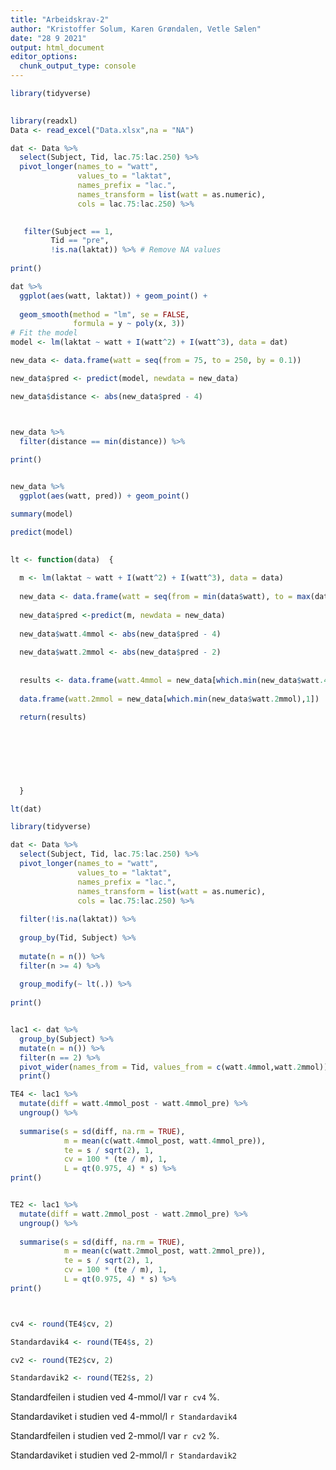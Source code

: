 ```yaml
---
title: "Arbeidskrav-2"
author: "Kristoffer Solum, Karen Grøndalen, Vetle Sælen"
date: "28 9 2021"
output: html_document
editor_options: 
  chunk_output_type: console
---
```


```r
library(tidyverse)
  

library(readxl)
Data <- read_excel("Data.xlsx",na = "NA")

dat <- Data %>%
  select(Subject, Tid, lac.75:lac.250) %>%
  pivot_longer(names_to = "watt",
               values_to = "laktat",
               names_prefix = "lac.",
               names_transform = list(watt = as.numeric),
               cols = lac.75:lac.250) %>%

  
   filter(Subject == 1,
         Tid == "pre",
         !is.na(laktat)) %>% # Remove NA values 
  
print()

dat %>%
  ggplot(aes(watt, laktat)) + geom_point() +
  
  geom_smooth(method = "lm", se = FALSE, 
              formula = y ~ poly(x, 3)) 
# Fit the model
model <- lm(laktat ~ watt + I(watt^2) + I(watt^3), data = dat)

new_data <- data.frame(watt = seq(from = 75, to = 250, by = 0.1)) 

new_data$pred <- predict(model, newdata = new_data)

new_data$distance <- abs(new_data$pred - 4)



new_data %>%
  filter(distance == min(distance)) %>% 
  
print()


new_data %>%
  ggplot(aes(watt, pred)) + geom_point()

summary(model) 

predict(model) 
  
```


```r
lt <- function(data)  { 
  
  m <- lm(laktat ~ watt + I(watt^2) + I(watt^3), data = data)
  
  new_data <- data.frame(watt = seq(from = min(data$watt), to = max(data$watt), by = 0.01))
  
  new_data$pred <-predict(m, newdata = new_data)
  
  new_data$watt.4mmol <- abs(new_data$pred - 4)
  
  new_data$watt.2mmol <- abs(new_data$pred - 2)
  
  
  results <- data.frame(watt.4mmol = new_data[which.min(new_data$watt.4mmol),1]) %>%
  
  data.frame(watt.2mmol = new_data[which.min(new_data$watt.2mmol),1])
  
  return(results)

 
  
  
  

  
  }

lt(dat)

```


```r

library(tidyverse)

dat <- Data %>%
  select(Subject, Tid, lac.75:lac.250) %>%
  pivot_longer(names_to = "watt",
               values_to = "laktat",
               names_prefix = "lac.",
               names_transform = list(watt = as.numeric),
               cols = lac.75:lac.250) %>%
  
  filter(!is.na(laktat)) %>%
  
  group_by(Tid, Subject) %>%
  
  mutate(n = n()) %>%
  filter(n >= 4) %>%
  
  group_modify(~ lt(.)) %>% 
  
print()



```

```r

lac1 <- dat %>%
  group_by(Subject) %>%
  mutate(n = n()) %>%
  filter(n == 2) %>%
  pivot_wider(names_from = Tid, values_from = c(watt.4mmol,watt.2mmol)) %>%
  print()

TE4 <- lac1 %>%
  mutate(diff = watt.4mmol_post - watt.4mmol_pre) %>%
  ungroup() %>%
  
  summarise(s = sd(diff, na.rm = TRUE), 
            m = mean(c(watt.4mmol_post, watt.4mmol_pre)), 
            te = s / sqrt(2), 1,
            cv = 100 * (te / m), 1,
            L = qt(0.975, 4) * s) %>%
print()  


TE2 <- lac1 %>%
  mutate(diff = watt.2mmol_post - watt.2mmol_pre) %>%
  ungroup() %>%
  
  summarise(s = sd(diff, na.rm = TRUE), 
            m = mean(c(watt.2mmol_post, watt.2mmol_pre)), 
            te = s / sqrt(2), 1,
            cv = 100 * (te / m), 1,
            L = qt(0.975, 4) * s) %>%
print()



cv4 <- round(TE4$cv, 2)

Standardavik4 <- round(TE4$s, 2)

cv2 <- round(TE2$cv, 2)

Standardavik2 <- round(TE2$s, 2)

```





Standardfeilen i studien ved 4-mmol/l var `r cv4` %.

Standardaviket i studien ved 4-mmol/l `r Standardavik4` 

Standardfeilen i studien ved 2-mmol/l var `r cv2` %.

Standardaviket i studien ved 2-mmol/l `r Standardavik2` 


